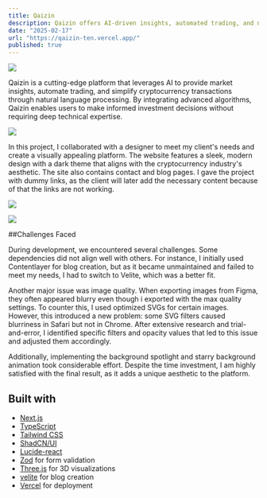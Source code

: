 ```yaml
---
title: Qaizin
description: Qaizin offers AI-driven insights, automated trading, and natural language interaction for seamless crypto management.
date: "2025-02-17"
url: "https://qaizin-ten.vercel.app/"
published: true
---
```


![](/project_images/qaizin/qaizin_1.png)

Qaizin is a cutting-edge platform that leverages AI to provide market insights, automate trading, and simplify cryptocurrency transactions through natural language processing. By integrating advanced algorithms, Qaizin enables users to make informed investment decisions without requiring deep technical expertise.

![](/project_images/qaizin/qaizin_2.png)

In this project, I collaborated with a designer to meet my client's needs and create a visually appealing platform. The website features a sleek, modern design with a dark theme that aligns with the cryptocurrency industry's aesthetic. The site also contains contact and blog pages. I gave the project with dummy links, as the client will later add the necessary content because of that the links are not working.

![](/project_images/qaizin/qaizin_3.png)

![](/project_images/qaizin/qaizin_4.png)

##Challenges Faced

During development, we encountered several challenges. Some dependencies did not align well with others. For instance, I initially used Contentlayer for blog creation, but as it became unmaintained and failed to meet my needs, I had to switch to Velite, which was a better fit.

Another major issue was image quality. When exporting images from Figma, they often appeared blurry even though i exported with the max quality settings. To counter this, I used optimized SVGs for certain images. However, this introduced a new problem: some SVG filters caused blurriness in Safari but not in Chrome. After extensive research and trial-and-error, I identified specific filters and opacity values that led to this issue and adjusted them accordingly.

Additionally, implementing the background spotlight and starry background animation took considerable effort. Despite the time investment, I am highly satisfied with the final result, as it adds a unique aesthetic to the platform.

## Built with

- [Next.js](https://nextjs.org)
- [TypeScript](https://www.typescriptlang.org)
- [Tailwind CSS](https://tailwindcss.com)
- [ShadCN/UI](https://ui.shadcn.com)
- [Lucide-react](https://lucide.dev)
- [Zod](https://zod.dev) for form validation
- [Three.js](https://threejs.org) for 3D visualizations
- [velite](https://velite.js.org/) for blog creation
- [Vercel](https://vercel.com) for deployment

